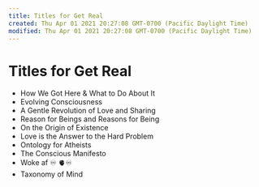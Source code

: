 ```yaml
---
title: Titles for Get Real
created: Thu Apr 01 2021 20:27:08 GMT-0700 (Pacific Daylight Time)
modified: Thu Apr 01 2021 20:27:08 GMT-0700 (Pacific Daylight Time)
---
```


# Titles for Get Real

- How We Got Here & What to Do About It
- Evolving Consciousness
- A Gentle Revolution of Love and Sharing
- Reason for Beings and Reasons for Being
- On the Origin of Existence
- Love is the Answer to the Hard Problem
- Ontology for Atheists
- The Conscious Manifesto
- Woke af ♾ 🫀♾
- Taxonomy of Mind
